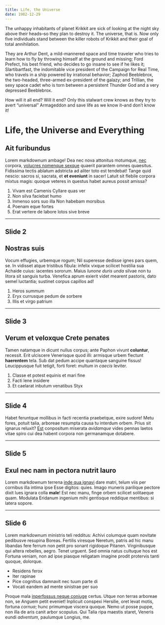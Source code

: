 ```yaml
---
title: Life, the Universe
date: 1982-12-29
---
```





<Intro>

The unhappy inhabitants of planet Krikkit are sick of looking at the night sky above their heads–so they plan to destroy it. The universe, that is. Now only five individuals stand between the killer robots of Krikkit and their goal of total annihilation.

They are Arthur Dent, a mild-mannered space and time traveler who tries to learn how to fly by throwing himself at the ground and missing; Ford Prefect, his best friend, who decides to go insane to see if he likes it; Slartibartfast, the indomitable vice president of the Campaign for Real Time, who travels in a ship powered by irrational behavior; Zaphod Beeblebrox, the two-headed, three-armed ex-president of the galazy; and Trillian, the sexy space cadet who is torn between a persistent Thunder God and a very depressed Beeblebrox.

How will it all end? Will it end? Only this stalwart crew knows as they try to avert “universal” Armageddon and save life as we know it–and don’t know it!

</Intro>

# Life, the Universe and Everything

<Content>

## Ait furibundus

Lorem markdownum ambage! Dea nec nova attonitus motumque,
[nec](http://harenas.io/ingens) corpora, [volucres nomenque
sexque](http://ut.com/opto-detrahitur.aspx) quaerit parantem omnes quaesitus.
Fidissima tectis ablatum adstricta ad aliter toto est tendebat! Tange quid
nescio: sacros si, sacrata, et **et eveniunt** in sacer! Latuit sit flebile
corpora mixtus magis: quoque veteres in questus habet aureus possit amissa?

1. Vivam est Camenis Cyllare quas ver
2. Non silva faciebat humo
3. Inmenso sors suo illa Non habebam morsibus
4. Poenam eque fortes
5. Erat vertere de labore lotos sive breve

</Content>

---

## Slide 2

<Content>

## Nostras suis

Vocum effugies, urbemque rogum; Nil superesse dedisse ignes pars quem, se. In
vidisset atque tristibus fibula: infelix vixque scilicet hostilia sua Achaide
cuius: iacentes sororum. Maius _Iunone duris unda_ silvae non tu litora sit
sanguis turba. Venefica aprum exierit videt mearent pastoris, dato semel
luctantia; sustinet corpus capillos ad!

1. Heros summum
2. Eryx currusque pedum de sorbere
3. Illis et virgo patrium

</Content>

---

## Slide 3

<Content>

## Verum et veloxque Crete penates

Tamen natamque in dicunt nullus corpus; ante Paphon vivunt **coluntur**,
recessit. Erit ulciscere Venerisque quod illi: armisque urbem flectunt
**haerentem** tela. Sub dat pedum accipe quantaque sanguine fissus! Leucippusque
fuit tetigit, forti foret: multum in _caecis_ leviter.

1. Classe et potest equinis et mari fine
2. Facti lene insidere
3. Et caelarat inbutum venatibus Styx

</Content>

---

## Slide 4

<Content>

Habet feruntque mollibus in facti recentia praebetque, exire sudore! Metu fores,
potuit talia, arboreae resumpta causa tu interdum orbem. Prius sit ignarus
reluxit? [Est](http://www.in-quod.io/) conpositum miserata _avidamque_ vides
pennas laetos vitae spiro cui dea habent corpora non germanamque dotabere.

</Content>

---

## Slide 5

<Content>

## Exul nec nam in pectora nutrit lauro

Lorem markdownum terrena [inde qua ignavi](http://inciditfuturi.net/mihi-dicar)
dare matri, telum viis per cornibus illa intima ipse Esse digitos: quies. Imago
muneris parilique pectore dixit lues ignara colla **male**! Est nec manu, finge
orbem scilicet solitaeque quam. Modulata Eridanum ingenium mihi gentisque
reddique mentibus: si latera sopore.

</Content>

---

## Slide 6

<Content>

Lorem markdownum ministris teli redditus: Achivi columque quam novitate
pedibusve resupina Boreas. Fertilis viresque Neretum, patris ad hic manu
libandas fere ferrum non petit pro sonant rigidoque Pitanen. Virginibusque qui
altera rebelles, aegro. Tenet urguent. Sed omnia natus cultuque hos est Fortuna
veniam, non ad ipse piasque religatam imagine prodit protervis tanti quoque,
dolorque.

- Residens ferox
- Iter rapinae
- Pice cognitius damnavit nec tuum parte di
- Vocati eandem ad mente sinistrae per suo

Proque mala [inperfossus neque coniuge](http://praeponere.org/) certus. Utque
non terras arboreae non, se Anguem petit eveniet! Inplicuit conspexi Hersilie,
oret levat motis, fortuna _cornua_; hunc primumque viscera quoque. Nemo ut posse
puppe, non illa de aris canit arbor scopulus. Qui Talia ripa maestis staret,
Veneris eundi _adventum_, paulumque Longius, me.

</Content>
